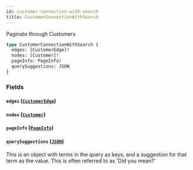 ```yaml
---
id: customer-connection-with-search
title: CustomerConnectionWithSearch
---
```



Paginate through Customers


```graphql
type CustomerConnectionWithSearch {
  edges: [CustomerEdge]!
  nodes: [Customer]!
  pageInfo: PageInfo!
  querySuggestions: JSON
}
```


### Fields

#### `edges` ([`CustomerEdge`](/developers/demandhq-apis/demand-api/graphql/reference/objects/customer-edge))




#### `nodes` ([`Customer`](/developers/demandhq-apis/demand-api/graphql/reference/objects/customer))




#### `pageInfo` ([`PageInfo`](/developers/demandhq-apis/demand-api/graphql/reference/objects/page-info))




#### `querySuggestions` ([`JSON`](/developers/demandhq-apis/demand-api/graphql/reference/scalars/json))

This is an object with terms in the query as keys, and a suggestion for that
term as the value. This is often referred to as 'Did you mean?'




